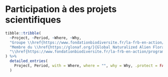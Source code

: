 # Participation à des projets scientifiques

```r
tibble::tribble(
  ~Project, ~Period, ~Where, ~Why,
  "Groupe \\href{https://www.fondationbiodiversite.fr/la-frb-en-action/programmes-et-projets/le-cesab/impacts/}{IMPACTS}", "2022-\\textbf{présent}", "CESAB", "Groupe de synthèse sur le suivi temporel de la biodiversité terrestre en France. Membre co-fondateur du groupe, en charge de la gestion de données pour le group. Première réunion en présentiel en mars 2023.",
  "Membre du \\href{https://glonaf.org/}{Global Naturalized Alien Flora} (GloNAF)", "2021-\\textbf{présent}", "GloNAF", "Contributeur aux réunions bisannuelles du groupe. Premier auteur d'un manuscrit pour le groupe. Co-auteur sur un manuscrit.",
  "\\href{https://www.fondationbiodiversite.fr/la-frb-en-action/programmes-et-projets/le-cesab/free/}{Groupe \\href{https://www.fondationbiodiversite.fr/la-frb-en-action/programmes-et-projets/le-cesab/free/}{FREE}", "2017-\\textbf{présent}", "Centre de Synthèse et d'Analyse sur la Biodiversité (CESAB)", "Groupe de synthèse sur la rareté fonctionnelle en écologie and évolution. Membre co-fondateur du groupe en tant que développeur du paquet R \\texttt{funrar} pour le calcul d'indices de rareté fonctionnelle. Premier auteur de 3 articles liés aux activités du groupe. Co-auteur de 4 articles liés au groupe."
) %>% 
  detailed_entries(
    Project, Period, with = Where, where = "", why = Why, .protect = FALSE
  )
```
